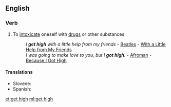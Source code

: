 ==English==

===Verb===
{{en-verb|inf=to [[get]] [[high]]|gets high|getting high|got high|gotten high}}

# {{idiom}} To [[intoxicate]] oneself with [[drugs]] or other substances
#: ''I '''get high''' with a little help from my friends'' - [[Beatles]] - [[w:With a Little Help from My Friends|With a Little Help from My Friends]]
#: ''I was going to make love to you, but I '''got high'''.'' - [[w:Afroman|Afroman]] - [[w:Because I Got High|Because I Got High]]

====Translations====
{{trans-top|get high}}
* Slovene: {{t|sl|zadeti se}}
* Spanish: {{t|es|drogarse}}
{{trans-mid}}
{{trans-bottom}}

[[et:get high]]
[[ml:get high]]